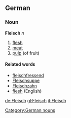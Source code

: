 ==German==
===Noun===
'''Fleisch''' ''n''
# [[flesh]]
# [[meat]]
# [[pulp]] (of fruit)

====Related words====
* [[fleischfressend]]
* [[Fleischsuppe]]
* [[Fleischzahn]]
* [[flesh]] (English)
[[Category:German nouns]]

[[de:Fleisch]]
[[gl:Fleisch]]
[[it:Fleisch]]